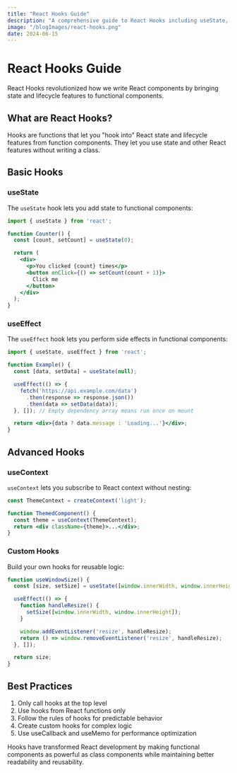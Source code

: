 ```yaml
---
title: "React Hooks Guide"
description: "A comprehensive guide to React Hooks including useState, useEffect, useContext, and custom hooks. Learn how to manage state, side effects, and create reusable logic in functional components."
image: "/blogImages/react-hooks.png"
date: 2024-06-15
---
```


# React Hooks Guide

React Hooks revolutionized how we write React components by bringing state and lifecycle features to functional components.

## What are React Hooks?

Hooks are functions that let you "hook into" React state and lifecycle features from function components. They let you use state and other React features without writing a class.

## Basic Hooks

### useState
The `useState` hook lets you add state to functional components:

```jsx
import { useState } from 'react';

function Counter() {
  const [count, setCount] = useState(0);

  return (
    <div>
      <p>You clicked {count} times</p>
      <button onClick={() => setCount(count + 1)}>
        Click me
      </button>
    </div>
  );
}
```

### useEffect
The `useEffect` hook lets you perform side effects in functional components:

```jsx
import { useState, useEffect } from 'react';

function Example() {
  const [data, setData] = useState(null);

  useEffect(() => {
    fetch('https://api.example.com/data')
      .then(response => response.json())
      .then(data => setData(data));
  }, []); // Empty dependency array means run once on mount

  return <div>{data ? data.message : 'Loading...'}</div>;
}
```

## Advanced Hooks

### useContext
`useContext` lets you subscribe to React context without nesting:

```jsx
const ThemeContext = createContext('light');

function ThemedComponent() {
  const theme = useContext(ThemeContext);
  return <div className={theme}>...</div>;
}
```

### Custom Hooks
Build your own hooks for reusable logic:

```jsx
function useWindowSize() {
  const [size, setSize] = useState([window.innerWidth, window.innerHeight]);

  useEffect(() => {
    function handleResize() {
      setSize([window.innerWidth, window.innerHeight]);
    }

    window.addEventListener('resize', handleResize);
    return () => window.removeEventListener('resize', handleResize);
  }, []);

  return size;
}
```

## Best Practices

1. Only call hooks at the top level
2. Use hooks from React functions only
3. Follow the rules of hooks for predictable behavior
4. Create custom hooks for complex logic
5. Use useCallback and useMemo for performance optimization

Hooks have transformed React development by making functional components as powerful as class components while maintaining better readability and reusability.

